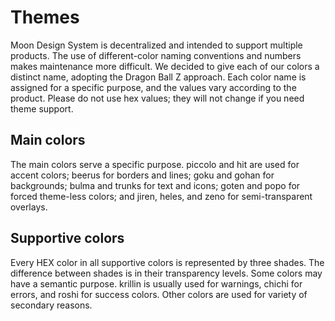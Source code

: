 
# Themes

Moon Design System is decentralized and intended to support multiple products. The use of different-color naming conventions and numbers makes maintenance more difficult. We decided to give each of our colors a distinct name, adopting the Dragon Ball Z approach. Each color name is assigned for a specific purpose, and the values vary according to the product. Please do not use hex values; they will not change if you need theme support.

## Main colors

The main colors serve a specific purpose. piccolo and hit are used for accent colors; beerus for borders and lines; goku and gohan for backgrounds; bulma and trunks for text and icons; goten and popo for forced theme-less colors; and jiren, heles, and zeno for semi-transparent overlays.

<Meta title="Themes" />
<div className="grid grid-cols-2 space-y-4">
  <ThemesList themes={MAIN_COLORS} />
</div>

## Supportive colors

Every HEX color in all supportive colors is represented by three shades. The difference between shades is in their transparency levels. Some colors may have a semantic purpose. krillin is usually used for warnings, chichi for errors, and roshi for success colors. Other colors are used for variety of secondary reasons.

<div className="grid grid-cols-2 space-y-4">
  <ThemesList themes={SUPPORTIVE_COLORS} />
</div>
